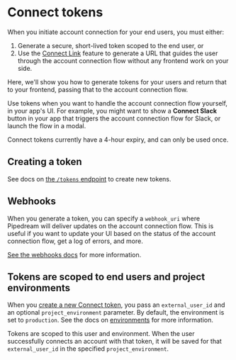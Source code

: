 
# Connect tokens

When you initiate account connection for your end users, you must either:

1. Generate a secure, short-lived token scoped to the end user, or
2. Use the [Connect Link](/connect/connect-link) feature to generate a URL that guides the user through the account connection flow without any frontend work on your side.

Here, we'll show you how to generate tokens for your users and return that to your frontend, passing that to the account connection flow. 

Use tokens when you want to handle the account connection flow yourself, in your app's UI. For example, you might want to show a **Connect Slack** button in your app that triggers the account connection flow for Slack, or launch the flow in a modal.

<Callout type="info">
Connect tokens currently have a 4-hour expiry, and can only be used once.
</Callout>

## Creating a token

See docs on [the `/tokens` endpoint](/connect/api/#create-a-new-token) to create new tokens.

## Webhooks

When you generate a token, you can specify a `webhook_uri` where Pipedream will deliver updates on the account connection flow. This is useful if you want to update your UI based on the status of the account connection flow, get a log of errors, and more. 

[See the webhooks docs](/connect/webhooks) for more information.

## Tokens are scoped to end users and project environments

When you [create a new Connect token](/connect/api/#create-a-new-token), you pass an `external_user_id` and an optional `project_environment` parameter. By default, the environment is set to `production`. See the docs on [environments](/connect/environments) for more information.

Tokens are scoped to this user and environment. When the user successfully connects an account with that token, it will be saved for that `external_user_id` in the specified `project_environment`.